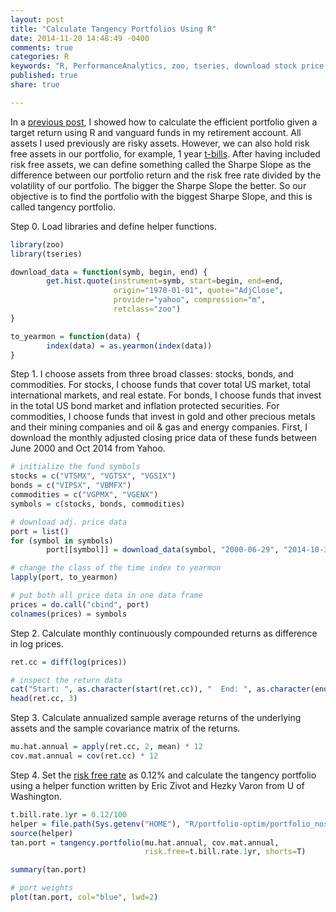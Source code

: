 ```yaml
---
layout: post
title: "Calculate Tangency Portfolios Using R"
date: 2014-11-20 14:48:49 -0400
comments: true
categories: R
keywords: "R, PerformanceAnalytics, zoo, tseries, download stock price data using R, analyze stock price data using R, tangency portfolios, portfolio optimization using R"
published: true
share: true

---
```


In a [previous post](http://gmlang.com/r/calculate-efficient-portfolios-using-r/), I showed how to calculate the efficient portfolio given a target return using R and vanguard funds in my retirement account. All assets I used previously are risky assets. However, we can also hold risk free assets in our portfolio, for example, 1 year [t-bills](http://www.treasury.gov/resource-center/data-chart-center/interest-rates/Pages/TextView.aspx?data=yield). After having included risk free assets, we can define something called the Sharpe Slope as the difference between our portfolio return and the risk free rate divided by the volatility of our portfolio. The bigger the Sharpe Slope the better. So our objective is to find the portfolio with the biggest Sharpe Slope, and this is called tangency portfolio. 

Step 0. Load libraries and define helper functions.
```r
library(zoo)
library(tseries)

download_data = function(symb, begin, end) {
        get.hist.quote(instrument=symb, start=begin, end=end, 
                       origin="1970-01-01", quote="AdjClose", 
                       provider="yahoo", compression="m", 
                       retclass="zoo")
}

to_yearmon = function(data) {
        index(data) = as.yearmon(index(data))
}
```

Step 1. I choose assets from three broad classes: stocks, bonds, and commodities. For stocks, I choose funds that cover total US market, total international markets, and real estate. For bonds, I choose funds that invest in the total US bond market and inflation protected securities. For commodities, I choose funds that invest in gold and other precious metals and their mining companies and oil & gas and energy companies. First, I download the monthly adjusted closing price data of these funds between June 2000 and Oct 2014 from Yahoo.
```r
# initialize the fund symbols 
stocks = c("VTSMX", "VGTSX", "VGSIX")
bonds = c("VIPSX", "VBMFX")
commodities = c("VGPMX", "VGENX")
symbols = c(stocks, bonds, commodities)

# download adj. price data
port = list()
for (symbol in symbols)
        port[[symbol]] = download_data(symbol, "2000-06-29", "2014-10-31")

# change the class of the time index to yearmon
lapply(port, to_yearmon)

# put both all price data in one data frame
prices = do.call("cbind", port)
colnames(prices) = symbols
```

Step 2. Calculate monthly continuously compounded returns as difference in log prices.
```r
ret.cc = diff(log(prices))

# inspect the return data
cat("Start: ", as.character(start(ret.cc)), "  End: ", as.character(end(ret.cc)))
head(ret.cc, 3)
```

Step 3. Calculate annualized sample average returns of the underlying assets and the sample covariance matrix of the returns.
```r
mu.hat.annual = apply(ret.cc, 2, mean) * 12   
cov.mat.annual = cov(ret.cc) * 12 
```

Step 4. Set the [risk free rate](http://www.treasury.gov/resource-center/data-chart-center/interest-rates/Pages/TextView.aspx?data=yield) as 0.12% and calculate the tangency portfolio using a helper function written by Eric Zivot and Hezky Varon from U of Washington.
```r
t.bill.rate.1yr = 0.12/100
helper = file.path(Sys.getenv("HOME"), "R/portfolio-optim/portfolio_noshorts.r")
source(helper)
tan.port = tangency.portfolio(mu.hat.annual, cov.mat.annual, 
                              risk.free=t.bill.rate.1yr, shorts=T)

summary(tan.port)

# port weights
plot(tan.port, col="blue", lwd=2)
```